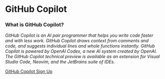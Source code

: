 # GitHub Copilot

### What is GitHub Copilot?

_GitHub Copilot is an AI pair programmer that helps you write code faster and with less work. GitHub Copilot draws context from comments and code, and suggests individual lines and whole functions instantly. GitHub Copilot is powered by OpenAI Codex, a new AI system created by OpenAI. The GitHub Copilot technical preview is available as an extension for Visual Studio Code, Neovim, and the JetBrains suite of IDEs._

<a href="https://copilot.github.com/" target="_blank">
  GitHub Copilot Sign Up
</a>
